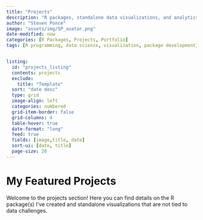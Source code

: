 ```yaml
---
title: "Projects"
description: "R packages, standalone data visualizations, and analytics projects showcasing data science and programming skills"
author: "Steven Ponce"
image: "assets/img/SP_avatar.png"
date-modified: now
categories: [R Packages, Projects, Portfolio]
tags: [R programming, data science, visualization, package development]


listing:
  id: "projects_listing"
  contents: projects
  exclude: 
    title: "Template"
  sort: "date desc"
  type: grid
  image-align: left
  categories: numbered
  grid-item-border: false
  grid-columns: 4
  table-hover: true
  date-format: "long"
  feed: true
  fields: [image,title, date]
  sort-ui: [date, title]
  page-size: 20
---
```

# My Featured Projects

Welcome to the projects section! Here you can find details on the R package(s) I've created and standalone visualizations that are not tied to data challenges.

::: {#projects_listing}
:::